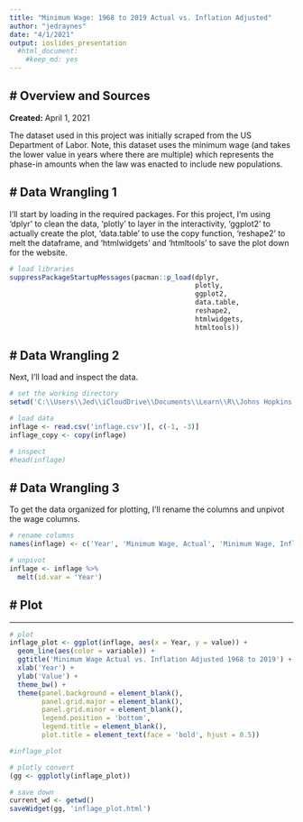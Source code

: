 ```yaml
---
title: "Minimum Wage: 1968 to 2019 Actual vs. Inflation Adjusted"
author: "jedraynes"
date: "4/1/2021"
output: ioslides_presentation
  #html_document: 
    #keep_md: yes
---
```


## # Overview and Sources


**Created:** April 1, 2021

The dataset used in this project was initially scraped from the US Department of Labor. Note, this dataset uses the minimum wage (and takes the lower value in years where there are multiple) which represents the phase-in amounts when the law was enacted to include new populations.

## # Data Wrangling 1


I'll start by loading in the required packages. For this project, I'm using 'dplyr' to clean the data, 'plotly' to layer in the interactivity, 'ggplot2' to actually create the plot, 'data.table' to use the copy function, 'reshape2' to melt the dataframe, and 'htmlwidgets' and 'htmltools' to save the plot down for the website.

```r
# load libraries
suppressPackageStartupMessages(pacman::p_load(dplyr,
                                              plotly,
                                              ggplot2,
                                              data.table, 
                                              reshape2, 
                                              htmlwidgets, 
                                              htmltools))
```

## # Data Wrangling 2

Next, I'll load and inspect the data.

```r
# set the working directory
setwd('C:\\Users\\Jed\\iCloudDrive\\Documents\\Learn\\R\\Johns Hopkins Data Science Specialization\\9 Developing Data Products\\Week 3')

# load data
inflage <- read.csv('inflage.csv')[, c(-1, -3)]
inflage_copy <- copy(inflage)

# inspect
#head(inflage)
```

## # Data Wrangling 3

To get the data organized for plotting, I'll rename the columns and unpivot the wage columns.

```r
# rename columns
names(inflage) <- c('Year', 'Minimum Wage, Actual', 'Minimum Wage, Inflation Adjusted')

# unpivot
inflage <- inflage %>% 
  melt(id.var = 'Year')
```

## # Plot

---

```r
# plot
inflage_plot <- ggplot(inflage, aes(x = Year, y = value)) +
  geom_line(aes(color = variable)) + 
  ggtitle('Minimum Wage Actual vs. Inflation Adjusted 1968 to 2019') + 
  xlab('Year') + 
  ylab('Value') + 
  theme_bw() + 
  theme(panel.background = element_blank(), 
        panel.grid.major = element_blank(), 
        panel.grid.minor = element_blank(), 
        legend.position = 'bottom', 
        legend.title = element_blank(), 
        plot.title = element_text(face = 'bold', hjust = 0.5))

#inflage_plot

# plotly convert
(gg <- ggplotly(inflage_plot))

# save down
current_wd <- getwd()
saveWidget(gg, 'inflage_plot.html')
```

